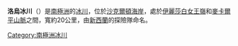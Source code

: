 {{Coord|84|5|S|161|0|E|source:GNIS|display=title}}

'''洛烏冰川'''（{{lang-en|Law Glacier}}）是[[南極洲|南極洲]]的[[冰川|冰川]]，位於[[沙克爾頓海岸|沙克爾頓海岸]]，處於[[伊麗莎白女王嶺|伊麗莎白女王嶺]]和[[麥卡爾平山脈|麥卡爾平山脈]]之間，寬約20公里，由[[新西蘭|新西蘭]]的探險隊命名。

{{DEFAULTSORT:Law Glacier}}
[[Category:南極洲冰川|Category:南極洲冰川]]


{{ShackletonCoast-geo-stub}}
